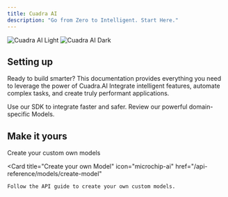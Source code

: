```yaml
---
title: Cuadra AI
description: "Go from Zero to Intelligent. Start Here."
---
```


<img
  className="block dark:hidden"
  src="/images/cuadra-ai-light.png"
  alt="Cuadra AI Light"
/>
<img
  className="hidden dark:block"
  src="/images/cuadra-ai-dark.png"
  alt="Cuadra AI Dark"
/>

## Setting up

Ready to build smarter? This documentation provides everything you need to leverage the power of Cuadra.AI
Integrate intelligent features, automate complex tasks, and create truly performant applications.

<CardGroup cols={2}>
    <Card
        title="SDK"
        icon="code"
        href="/api-reference/sdk"
    >
        Use our SDK to integrate faster and safer.
    </Card>
    <Card
        title="Our Models"
        icon="microchip-ai"
        href="/api-reference/models"
    >
        Review our powerful domain-specific Models.
    </Card>
</CardGroup>

## Make it yours

Create your custom own models

<Card
    title="Create your own Model"
    icon="microchip-ai"
    href="/api-reference/models/create-model"
>
    Follow the API guide to create your own custom models.
</Card>

